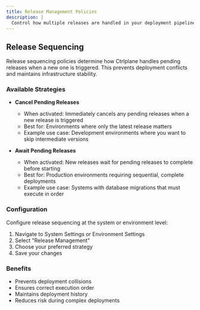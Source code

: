```yaml
---
title: Release Management Policies
description: |
  Control how multiple releases are handled in your deployment pipeline to prevent conflicts and ensure orderly execution.
---
```


## Release Sequencing

Release sequencing policies determine how Ctrlplane handles pending releases when a new one is triggered. This prevents deployment conflicts and maintains infrastructure stability.

### Available Strategies

- **Cancel Pending Releases**
  - When activated: Immediately cancels any pending releases when a new release is triggered
  - Best for: Environments where only the latest release matters
  - Example use case: Development environments where you want to skip intermediate versions
  
- **Await Pending Releases**
  - When activated: New releases wait for pending releases to complete before starting
  - Best for: Production environments requiring sequential, complete deployments
  - Example use case: Systems with database migrations that must execute in order

### Configuration

Configure release sequencing at the system or environment level:

1. Navigate to System Settings or Environment Settings
2. Select "Release Management" 
3. Choose your preferred strategy
4. Save your changes

### Benefits

- Prevents deployment collisions
- Ensures correct execution order
- Maintains deployment history
- Reduces risk during complex deployments
